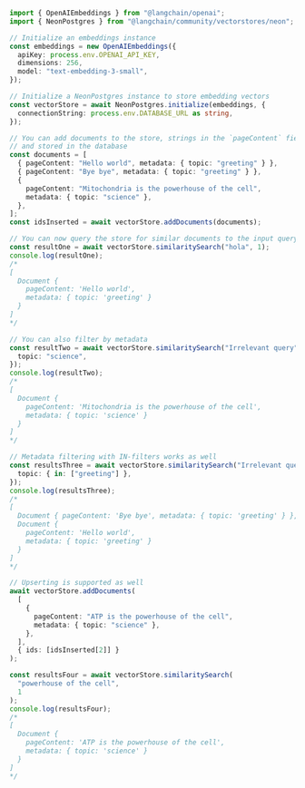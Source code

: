 ```typescript
import { OpenAIEmbeddings } from "@langchain/openai";
import { NeonPostgres } from "@langchain/community/vectorstores/neon";

// Initialize an embeddings instance
const embeddings = new OpenAIEmbeddings({
  apiKey: process.env.OPENAI_API_KEY,
  dimensions: 256,
  model: "text-embedding-3-small",
});

// Initialize a NeonPostgres instance to store embedding vectors
const vectorStore = await NeonPostgres.initialize(embeddings, {
  connectionString: process.env.DATABASE_URL as string,
});

// You can add documents to the store, strings in the `pageContent` field will be embedded
// and stored in the database
const documents = [
  { pageContent: "Hello world", metadata: { topic: "greeting" } },
  { pageContent: "Bye bye", metadata: { topic: "greeting" } },
  {
    pageContent: "Mitochondria is the powerhouse of the cell",
    metadata: { topic: "science" },
  },
];
const idsInserted = await vectorStore.addDocuments(documents);

// You can now query the store for similar documents to the input query
const resultOne = await vectorStore.similaritySearch("hola", 1);
console.log(resultOne);
/*
[
  Document {
    pageContent: 'Hello world',
    metadata: { topic: 'greeting' }
  }
]
*/

// You can also filter by metadata
const resultTwo = await vectorStore.similaritySearch("Irrelevant query", 2, {
  topic: "science",
});
console.log(resultTwo);
/*
[
  Document {
    pageContent: 'Mitochondria is the powerhouse of the cell',
    metadata: { topic: 'science' }
  }
]
*/

// Metadata filtering with IN-filters works as well
const resultsThree = await vectorStore.similaritySearch("Irrelevant query", 2, {
  topic: { in: ["greeting"] },
});
console.log(resultsThree);
/*
[
  Document { pageContent: 'Bye bye', metadata: { topic: 'greeting' } },
  Document {
    pageContent: 'Hello world',
    metadata: { topic: 'greeting' }
  }
]
*/

// Upserting is supported as well
await vectorStore.addDocuments(
  [
    {
      pageContent: "ATP is the powerhouse of the cell",
      metadata: { topic: "science" },
    },
  ],
  { ids: [idsInserted[2]] }
);

const resultsFour = await vectorStore.similaritySearch(
  "powerhouse of the cell",
  1
);
console.log(resultsFour);
/*
[
  Document {
    pageContent: 'ATP is the powerhouse of the cell',
    metadata: { topic: 'science' }
  }
]
*/
```